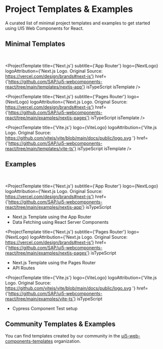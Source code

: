
<Meta title="Project Templates & Examples" />

<TableOfContent />

# Project Templates & Examples

A curated list of minimal project templates and examples to get started using UI5 Web Components for React.

## Minimal Templates

<br />

<ProjectTemplate
  title={'Next.js'}
  subtitle={'App Router'}
  logo={NextLogo}
  logoAttribution={'Next.js Logo. Original Source: https://vercel.com/design/brands#next-js'}
  href={'https://github.com/SAP/ui5-webcomponents-react/tree/main/templates/nextjs-app'}
  isTypeScript
  isTemplate
/>

<ProjectTemplate
  title={'Next.js'}
  subtitle={'Pages Router'}
  logo={NextLogo}
  logoAttribution={'Next.js Logo. Original Source: https://vercel.com/design/brands#next-js'}
  href={'https://github.com/SAP/ui5-webcomponents-react/tree/main/examples/nextjs-pages'}
  isTypeScript
  isTemplate
/>

<ProjectTemplate
  title={'Vite.js'}
  logo={ViteLogo}
  logoAttribution={'Vite.js Logo. Original Source: https://github.com/vitejs/vite/blob/main/docs/public/logo.svg '}
  href={'https://github.com/SAP/ui5-webcomponents-react/tree/main/templates/vite-ts'}
  isTypeScript
  isTemplate
/>

## Examples

<br />

<ProjectTemplate
  title={'Next.js'}
  subtitle={'App Router'}
  logo={NextLogo}
  logoAttribution={'Next.js Logo. Original Source: https://vercel.com/design/brands#next-js'}
  href={'https://github.com/SAP/ui5-webcomponents-react/tree/main/examples/nextjs-app'}
  isTypeScript
>
  <ul>
    <li>
      <Label>Next.js Template using the App Router</Label>
    </li>
    <li>
      <Label>Data Fetching using React Server Components</Label>
    </li>
  </ul>
</ProjectTemplate>

<ProjectTemplate
  title={'Next.js'}
  subtitle={'Pages Router'}
  logo={NextLogo}
  logoAttribution={'Next.js Logo. Original Source: https://vercel.com/design/brands#next-js'}
  href={'https://github.com/SAP/ui5-webcomponents-react/tree/main/examples/nextjs-pages'}
  isTypeScript
>
  <ul>
    <li>
      <Label>Next.js Template using the Pages Router</Label>
    </li>
    <li>
      <Label>API Routes</Label>
    </li>
  </ul>
</ProjectTemplate>

<ProjectTemplate
  title={'Vite.js'}
  logo={ViteLogo}
  logoAttribution={'Vite.js Logo. Original Source: https://github.com/vitejs/vite/blob/main/docs/public/logo.svg '}
  href={'https://github.com/SAP/ui5-webcomponents-react/tree/main/examples/vite-ts'}
  isTypeScript
>
  <ul>
    <li>
      <Label>Cypress Component Test setup</Label>
    </li>
  </ul>
</ProjectTemplate>

## Community Templates & Examples

You can find templates created by our community in the [ui5-web-components-templates](https://github.com/ui5-web-components-templates) organization.

<Footer />

